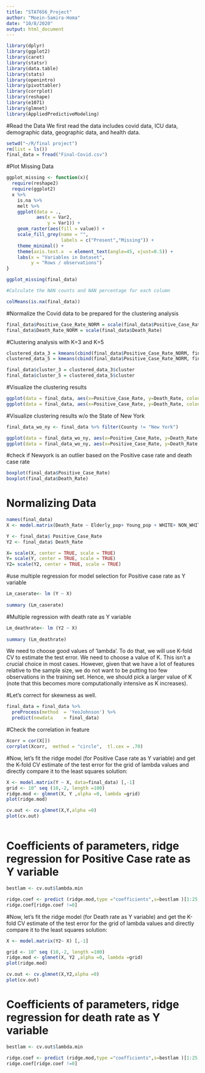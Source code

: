 ---
title: "STAT656_Project"
author: "Moein-Samira-Homa"
date: "10/8/2020"
output: html_document
---

```{r setup, include=FALSE}
library(dplyr)
library(ggplot2)
library(caret)
library(statsr)
library(data.table)
library(stats)
library(openintro)
library(pivottabler)
library(corrplot)
library(reshape)
library(e1071)
library(glmnet)
library(AppliedPredictiveModeling)

```


#Read the Data
We first read the data includes covid data, ICU data, demographic data, geographic data, and health data.

```{r load data}

setwd("~/R/final project")
rm(list = ls())
final_data = fread("Final-Covid.csv")
```

#Plot Missing Data

```{r plot_missing_values}
ggplot_missing <- function(x){
  require(reshape2)
  require(ggplot2)
  x %>% 
    is.na %>%
    melt %>%
    ggplot(data = .,
           aes(x = Var2,
               y = Var1)) +
    geom_raster(aes(fill = value)) +
    scale_fill_grey(name = "",
                    labels = c("Present","Missing")) +
    theme_minimal() + 
    theme(axis.text.x  = element_text(angle=45, vjust=0.5)) + 
    labs(x = "Variables in Dataset",
         y = "Rows / observations")
}

ggplot_missing(final_data)

#Calculate the NAN counts and NAN percentage for each column

colMeans(is.na(final_data))

```

#Normalize the Covid data to be prepared for the clustering analysis

```{r normalize data}
final_data$Positive_Case_Rate_NORM = scale(final_data$Positive_Case_Rate)
final_data$Death_Rate_NORM = scale(final_data$Death_Rate)
```

#Clustering analysis with K=3 and K=5

```{r clustering}
clustered_data_3 = kmeans(cbind(final_data$Positive_Case_Rate_NORM, final_data$Death_Rate_NORM), 3, iter.max = 10, nstart = 1)
clustered_data_5 = kmeans(cbind(final_data$Positive_Case_Rate_NORM, final_data$Death_Rate_NORM), 5, iter.max = 10, nstart = 1)

final_data$cluster_3 = clustered_data_3$cluster
final_data$cluster_5 = clustered_data_5$cluster
```

#Visualize the clustering results

```{r visualize clusters With NewYork}

ggplot(data = final_data, aes(x=Positive_Case_Rate, y=Death_Rate, colour = factor(cluster_3))) + geom_point()
ggplot(data = final_data, aes(x=Positive_Case_Rate, y=Death_Rate, colour = factor(cluster_5))) + geom_point()
```

#Visualize clustering results w/o the State of New York 

```{r visualize clusters Without Newyork}

final_data_wo_ny <- final_data %>% filter(County != "New York")

ggplot(data = final_data_wo_ny, aes(x=Positive_Case_Rate, y=Death_Rate, colour = factor(cluster_3))) + geom_point()
ggplot(data = final_data_wo_ny, aes(x=Positive_Case_Rate, y=Death_Rate, colour = factor(cluster_5))) + geom_point()
```

#check if Newyork is an outlier based on the Positive case rate and death case rate

```{r}

boxplot(final_data$Positive_Case_Rate)
boxplot(final_data$Death_Rate)


```
# Normalizing Data

```{r multiple regression1}
names(final_data)
X <- model.matrix(Death_Rate ~ Elderly_pop+ Young_pop + WHITE+ NON_WHITE + NUM_STAFFED_BEDS + NUM_ICU_BEDS +lat +lon + percent_smokers + percent_adults_with_obesity + percent_uninsured + eightieth_percentile_income + twentieth_percentile_income + percent_adults_with_diabetes + percent_below_poverty + area_sqmi +percent_rural +POP_DENSITY+ min_temp + max_temp + mean_temp+ wind_speed +precipitation + station_pressure + dewpoint, data=final_data) [,-1]

Y <- final_data$ Positive_Case_Rate
Y2 <- final_data$ Death_Rate

X= scale(X, center = TRUE, scale = TRUE)
Y= scale(Y, center = TRUE, scale = TRUE)
Y2= scale(Y2, center = TRUE, scale = TRUE)

```
#use multiple regression for model selection for Positive case rate as Y variable

```{r multiple regression2}
Lm_caserate<- lm (Y ~ X)
                    
summary (Lm_caserate)

```

#Multiple regression with death rate as Y variable

```{r multiple regression death}
Lm_deathrate<- lm (Y2 ~ X)
                    
summary (Lm_deathrate)

```

We need to choose good values of ‘lambda’. To do that, we will use K-fold CV to estimate the test error. We need to choose a value of K. This isn’t a crucial choice in most cases. However, given that we have a lot of features relative to the sample size, we do not want to be putting too few observations in the training set. Hence, we should pick a larger value of K (note that this becomes more computationally intensive as K increases).

#Let’s correct for skewness as well.
```{r Penalized Regression}
final_data = final_data %>%
  preProcess(method  = 'YeoJohnson') %>%
  predict(newdata    = final_data)

```

#Check the correlation in feature

```{r lm regression}

Xcorr = cor(X[])
corrplot(Xcorr,  method = "circle",  tl.cex = .70)

```

#Now, let’s fit the ridge model (for Positive Case rate as Y variable) and get the K-fold CV estimate of the test error for the grid of lambda values and directly compare it to the least squares solution:
```{r ridge regression-case}
X <- model.matrix(Y ~ X, data=final_data) [,-1]
grid <- 10^ seq (10,-2, length =100)
ridge.mod <- glmnet(X, Y ,alpha =0, lambda =grid)
plot(ridge.mod)
```


```{r Ridge regression case 2}

cv.out <- cv.glmnet(X,Y,alpha =0)
plot(cv.out)



```

# Coefficients of parameters, ridge regression for Positive Case rate as Y variable

```{r case coefficients}

bestlam <- cv.out$lambda.min

ridge.coef <- predict (ridge.mod,type ="coefficients",s=bestlam )[1:25,]
ridge.coef[ridge.coef !=0]

```
#Now, let’s fit the ridge model (for Death rate as Y variable) and get the K-fold CV estimate of the test error for the grid of lambda values and directly compare it to the least squares solution:

```{r ridge regression-death}
X <- model.matrix(Y2~ X) [,-1]

grid <- 10^ seq (10,-2, length =100)
ridge.mod <- glmnet(X, Y2 ,alpha =0, lambda =grid)
plot(ridge.mod)
```


```{r Ridge regression death 2}

cv.out <- cv.glmnet(X,Y2,alpha =0)
plot(cv.out)

```

# Coefficients of parameters, ridge regression for death rate as Y variable

```{r death coefficients}

bestlam <- cv.out$lambda.min

ridge.coef <- predict (ridge.mod,type ="coefficients",s=bestlam )[1:25,]
ridge.coef[ridge.coef !=0]

```






